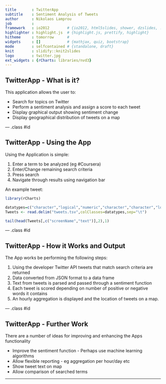 ```yaml
---
title       : TwitterApp
subtitle    : Sentiment Analysis of Tweets
author      : Nikolaos Lamprou
job         : 
framework   : io2012        # {io2012, html5slides, shower, dzslides, ...}
highlighter : highlight.js  # {highlight.js, prettify, highlight}
hitheme     : tomorrow      # 
widgets     : []            # {mathjax, quiz, bootstrap}
mode        : selfcontained # {standalone, draft}
knit        : slidify::knit2slides
logo        : twitter.jpg
ext_widgets : {rCharts: libraries/nvd3}
---
```




## TwitterApp - What is it?

This application allows the user to:

- Search for topics on Twitter
- Perform a sentiment analysis and assign a score to each tweet
- Display graphical output showing sentiment change
- Display geographical distribution of tweets on a map

--- .class #id 

## TwitterApp - Using the App

Using the Application is simple:

1. Enter a term to be analyzed (eg #Coursera)
1. Enter/Change remaining search criteria 
2. Press search
3. Navigate through results using navigation bar

An example tweet:

```r
library(rCharts)

datatypes=c("character","logical","numeric","character","character","logical","character","character","character","character","character","numeric","logical","logical","character","character")
Tweets <- read.delim("tweets.tsv",colClasses=datatypes,sep="\t")
```
```r

tail(head(Tweets[,c("screenName","text")],2),1)
```

--- .class #id

## TwitterApp - How it Works and Output

The App works be performing the following steps:

1. Using the developer Twitter API tweets that match search criteria are returned
2. Data converted from JSON format to a data frame
3. Text from tweets is parsed and passed through a sentiment function
4. Each tweet is scored depending on number of positive or negative words it contains
5. An hourly aggregation is displayed and the location of tweets on a map.

--- .class #id

## TwitterApp - Further Work

There are a number of ideas for improving and enhancing the Apps functionality

- Improve the sentiment function - Perhaps use machine learning algorithms
- Allow flexible reporting - eg aggregation per hour/day etc
- Show tweet text on map
- Allow comparison of searched terms

--- 


